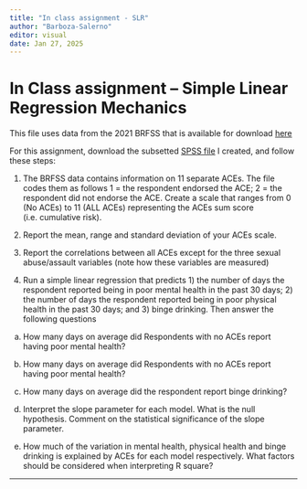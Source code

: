 ```yaml
---
title: "In class assignment - SLR"
author: "Barboza-Salerno"
editor: visual
date: Jan 27, 2025 
---
```


# In Class assignment – Simple Linear Regression Mechanics

This file uses data from the 2021 BRFSS that is available for download [here](https://www.cdc.gov/brfss/annual_data/annual_data.htm)

For this assignment, download the subsetted [SPSS file](brfss_aces_subset.sav) I created, and follow these steps:

1.	The BRFSS data contains information on 11 separate ACEs. The file codes them as follows 1 = the respondent endorsed the ACE; 2 = the respondent did not endorse the ACE. Create a scale that ranges from 0 (No ACEs) to 11 (ALL ACEs) representing the ACEs sum score (i.e. cumulative risk). 

2.	Report the mean, range and standard deviation of your ACEs scale.

3.	Report the correlations between all ACEs except for the three sexual abuse/assault variables (note how these variables are measured)

4.	Run a simple linear regression that predicts 1) the number of days the respondent reported being in poor mental health in the past 30 days; 2) the number of days the respondent reported being in poor physical health in the past 30 days; and 3) binge drinking. Then answer the following questions

a.	How many days on average did Respondents with no ACEs report having poor mental health? 

b.	How many days on average did Respondents with no ACEs report having poor mental health?

c.	How many days on average did the respondent report binge drinking?

d.	Interpret the slope parameter for each model. What is the null hypothesis. Comment on the statistical significance of the slope parameter.

e.	How much of the variation in mental health, physical health and binge drinking is explained by ACEs for each model respectively. What factors should be considered when interpreting R square?

---
